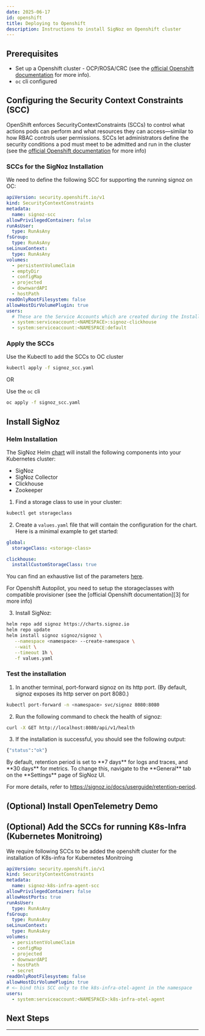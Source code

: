 ```yaml
---
date: 2025-06-17
id: openshift
title: Deploying to Openshift
description: Instructions to install SigNoz on Openshift cluster
---
```




<HostingDecision />

## Prerequisites

- Set up a Openshift cluster - OCP/ROSA/CRC (see the [official Openshift documentation][1] for more info).
- `oc` cli configured


<CommonPrerequisites />

## Configuring the Security Context Constraints (SCC)

OpenShift enforces SecurityContextConstraints (SCCs) to control what actions pods can perform and what resources they can access—similar to how RBAC controls user permissions. SCCs let administrators define the security conditions a pod must meet to be admitted and run in the cluster (see the [official Openshift documentation][4] for more info)

### SCCs for the SigNoz Installation

We need to define the following SCC for supporting the running signoz on OC:

```yaml
apiVersion: security.openshift.io/v1
kind: SecurityContextConstraints
metadata:
  name: signoz-scc
allowPrivilegedContainer: false
runAsUser:
  type: RunAsAny
fsGroup:
  type: RunAsAny
seLinuxContext:
  type: RunAsAny
volumes:
  - persistentVolumeClaim
  - emptyDir               
  - configMap        
  - projected         
  - downwardAPI          
  - hostPath
readOnlyRootFilesystem: false
allowHostDirVolumePlugin: true
users:
  # These are the Service Accounts which are created during the Installation
  - system:serviceaccount:<NAMESPACE>:signoz-clickhouse
  - system:serviceaccount:<NAMESPACE:default

```

### Apply the SCCs 

Use the Kubectl to add the SCCs to OC cluster
```bash
kubectl apply -f signoz_scc.yaml
```

OR 

Use the `oc` cli 
```bash
oc apply -f signoz_scc.yaml
```

## Install SigNoz

### Helm Installation

The SigNoz Helm [chart](https://github.com/SigNoz/charts) will install the following components into your Kubernetes cluster:

- SigNoz
- SigNoz Collector
- Clickhouse
- Zookeeper

1. Find a storage class to use in your cluster:

```bash
kubectl get storageclass
```

2. Create a `values.yaml` file that will contain the configuration for the chart. Here is a minimal example to get started:

```yaml
global:
  storageClass: <storage-class>

clickhouse:
  installCustomStorageClass: true
```
You can find an exhaustive list of the parameters [here](https://github.com/SigNoz/charts/tree/main/charts/signoz#configuration).

<Admonition type="info">
For Openshift Autopilot, you need to setup the storageclasses with compatible provisioner (see the [official Openshift documentation][3] for more info)

</Admonition>

3. Install SigNoz:

```bash
helm repo add signoz https://charts.signoz.io
helm repo update
helm install signoz signoz/signoz \
   --namespace <namespace> --create-namespace \
   --wait \
   --timeout 1h \
   -f values.yaml
```

### Test the installation

1. In another terminal, port-forward signoz on its http port. (By default, signoz exposes its http server on port 8080.)

```bash
kubectl port-forward -n <namespace> svc/signoz 8080:8080
```

2. Run the following command to check the health of signoz:

```bash
curl -X GET http://localhost:8080/api/v1/health
```

3. If the installation is successful, you should see the following output:

```bash
{"status":"ok"}
```

<Admonition type="info">
By default, retention period is set to **7 days** for logs and traces, and **30 days** for metrics.
To change this, navigate to the **General** tab on the **Settings** page of SigNoz UI.

For more details, refer to https://signoz.io/docs/userguide/retention-period.
</Admonition>



## (Optional) Install OpenTelemetry Demo

<K8sOtelDemo />


## (Optional) Add the SCCs for running K8s-Infra (Kubernetes Monitroing)

We require following SCCs to be added the openshift cluster for the installation of K8s-infra for Kubernetes Monitroing

```yaml
apiVersion: security.openshift.io/v1
kind: SecurityContextConstraints
metadata:
  name: signoz-k8s-infra-agent-scc
allowPrivilegedContainer: false
allowHostPorts: true
runAsUser:
  type: RunAsAny
fsGroup:
  type: RunAsAny
seLinuxContext:
  type: RunAsAny
volumes:
  - persistentVolumeClaim
  - configMap              
  - projected          
  - downwardAPI      
  - hostPath
  - secret
readOnlyRootFilesystem: false
allowHostDirVolumePlugin: true
# <— bind this SCC only to the k8s-infra-otel-agent in the namespace
users:
  - system:serviceaccount:<NAMESPACE>:k8s-infra-otel-agent
```

## Next Steps

<K8sNextSteps />

---

[1]: https://docs.redhat.com/en/documentation/red_hat_advanced_cluster_management_for_kubernetes/2.2/html/manage_cluster/creating-a-cluster
[2]: https://github.com/SigNoz/charts/tree/main/charts/signoz#configuration
[3]: https://docs.redhat.com/en/documentation/red_hat_openshift_container_storage/4.6/html-single/managing_and_allocating_storage_resources/index
[4]: https://docs.redhat.com/en/documentation/openshift_container_platform/3.11/html/cluster_administration/admin-guide-manage-scc
